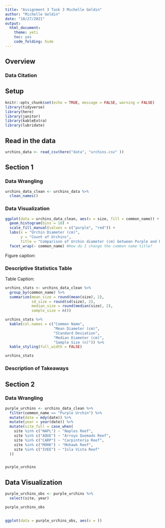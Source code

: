 ```yaml
---
title: "Assignment 3 Task 3 Michelle Geldin"
author: "Michelle Geldin"
date: "10/27/2021"
output:  
  html_document: 
    theme: yeti
    toc: yes
    code_folding: hide
---
```

## Overview

### Data Citation

## Setup

```r
knitr::opts_chunk$set(echo = TRUE, message = FALSE, warning = FALSE)
library(tidyverse)
library(here)
library(janitor)
library(kableExtra)
library(lubridate)
```

## Read in the data

```r
urchins_data <- read_csv(here("data", "urchins.csv" ))
```

## Section 1

### Data Wrangling

```r
urchins_data_clean <- urchins_data %>%
  clean_names()
```

### Data Visualization

```r
ggplot(data = urchins_data_clean, aes(x = size, fill = common_name)) +
  geom_histogram(bins = 10) +
  scale_fill_manual(values = c("purple", "red")) +
  labs(x = "Urchin Diameter (cm)",
       y = "Count of Urchins",
       title = "Comparison of Urchin diameter (cm) between Purple and Red Urchins") +
  facet_wrap(~ common_name) #How do I change the common name title?
```

Figure caption:


### Descriptive Statistics Table

Table Caption:

```r
urchins_stats <- urchins_data_clean %>%
  group_by(common_name) %>%
  summarize(mean_size = round(mean(size), 2),
            sd_size = round(sd(size), 2),
            median_size = round(median(size), 2),
            sample_size = n())

urchins_stats %>%
  kable(col.names = c("Common Name",
                      "Mean Diameter (cm)",
                      "Standard Deviation",
                      "Median Diameter (cm)", 
                      "Sample Size (n)")) %>%
  kable_styling(full_width = FALSE)

urchins_stats
```

### Description of Takeaways


## Section 2

### Data Wrangling

```r
purple_urchins <- urchins_data_clean %>%
  filter(common_name == "Purple Urchin") %>%
  mutate(date = mdy(date)) %>%
  mutate(year = year(date)) %>%
  mutate(site_full = case_when(
    site %in% c("NAPL") ~ "Naples Reef",
    site %in% c("AQUE") ~ "Arroyo Quemado Reef",
    site %in% c("CARP") ~ "Carpinteria Reef",
    site %in% c("MOHK") ~ "Mohawk Reef",
    site %in% c("IVEE") ~ "Isla Vista Reef"
  ))


purple_urchins

```

## Data Visualization

```r
purple_urchins_obs <- purple_urchins %>%
  select(site, year)

purple_urchins_obs
  
```

```r
ggplot(data = purple_urchins_obs, aes(x = ))
```

